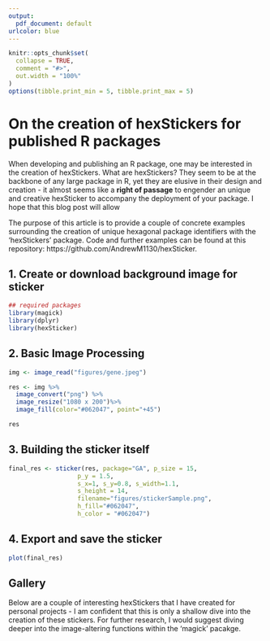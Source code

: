 ```yaml
---
output:
  pdf_document: default
urlcolor: blue
---
```


```r
knitr::opts_chunk$set(
  collapse = TRUE,
  comment = "#>",
  out.width = "100%"
)
options(tibble.print_min = 5, tibble.print_max = 5)
```

# On the creation of hexStickers for published R packages

When developing and publishing an R package, one may be interested in the creation of hexStickers. What are hexStickers? They seem to be at the backbone of any large package in R, yet they are elusive in their design and creation - it almost seems like a <strong>right of passage</strong> to engender an unique and creative hexSticker to accompany the deployment of your package. I hope that this blog post will allow

The purpose of this article is to provide a couple of concrete examples surrounding the creation of unique hexagonal package identifiers with the 'hexStickers' package. Code and further examples can be found at this repository: https://github.com/AndrewM1130/hexSticker. 
  
## 1. Create or download background image for sticker
  
```r
## required packages
library(magick)
library(dplyr)
library(hexSticker)
```
  
## 2. Basic Image Processing
  
```r
img <- image_read("figures/gene.jpeg")

res <- img %>%
  image_convert("png") %>%
  image_resize("1080 x 200")%>%
  image_fill(color="#062047", point="+45")

res
```

## 3. Building the sticker itself 
  
```r
final_res <- sticker(res, package="GA", p_size = 15,
                   p_y = 1.5,
                   s_x=1, s_y=0.8, s_width=1.1,
                   s_height = 14,
                   filename="figures/stickerSample.png",
                   h_fill="#062047",
                   h_color = "#062047")
```
  
## 4. Export and save the sticker
  
```r
plot(final_res)
```
  
## Gallery

  Below are a couple of interesting hexStickers that I have created for personal projects - I am confident that this is only a shallow dive into the creation of these stickers. For further research, I would suggest diving deeper into the image-altering functions within the 'magick' pacakge. 
